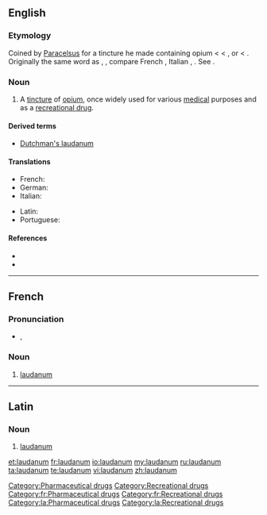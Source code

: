 {{also|Laudanum}}
==English==
{{wikipedia}}

===Etymology===
Coined by [[w:Paracelsus|Paracelsus]] for a tincture he made containing opium < {{etyl|NL.}} < {{etyl|la}} {{term|laudare||to praise|lang=la}}, or {{term|ladanum||a gum resin|lang=la}} < {{etyl|grc}} {{term|sc=polytonic|λάδανον||tr=ladanon|lang=grc}}. Originally the same word as {{term|ladanum}}, {{term|ladbdanum}}, compare French {{term|laudanum|lang=fr}}, Italian {{term|laudano|lang=it}}, {{term|ladano|lang=it}}. See {{term|ladanum}}.

===Noun===
{{en-noun|-}}

# A [[tincture]] of [[opium]], once widely used for various [[medical]] purposes and as a [[recreational drug]].

====Derived terms====
* [[Dutchman's laudanum]]

====Translations====
{{trans-top|the tincture of opium once widely used}}
* French: {{t+|fr|laudanum|m}}
* German: {{t-|de|Laudanum|n}}
* Italian: {{t-|it|laudano|m}}
{{trans-mid}}
* Latin: {{t-|la|laudanum}}
* Portuguese: {{t-|pt|láudano|m}}
{{trans-bottom}}

====References====
* {{R:Webster 1913}}
* {{R:Online Etymology Dictionary}}

[[Category:Pharmaceutical drugs]]
[[Category:Recreational drugs]]

----

==French==
{{wikipedia|lang=fr}}

===Pronunciation===
* {{IPA|/lɔ.da.nɔm/|lang=fr}}, {{SAMPA|/lO.da.nOm/}}

===Noun===
{{infl|fr|noun|g=g}}

# [[#English|laudanum]]

[[Category:fr:Pharmaceutical drugs]]
[[Category:fr:Recreational drugs]]

----

==Latin==

===Noun===
{{infl|la|noun}}

# [[#English|laudanum]]

[[Category:la:Pharmaceutical drugs]]
[[Category:la:Recreational drugs]]

[[et:laudanum]]
[[fr:laudanum]]
[[io:laudanum]]
[[my:laudanum]]
[[ru:laudanum]]
[[ta:laudanum]]
[[te:laudanum]]
[[vi:laudanum]]
[[zh:laudanum]]